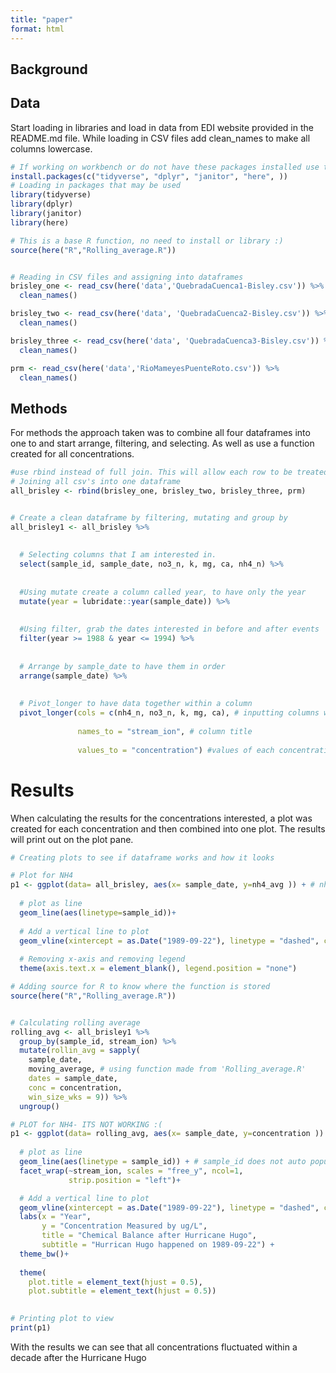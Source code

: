 ```yaml
---
title: "paper"
format: html
---
```


## Background


## Data 
Start loading in libraries and load in data from EDI website provided in the README.md file. While loading in CSV files add clean_names to make all columns lowercase.
```r
# If working on workbench or do not have these packages installed use this
install.packages(c("tidyverse", "dplyr", "janitor", "here", ))
# Loading in packages that may be used
library(tidyverse)
library(dplyr)
library(janitor)
library(here)

# This is a base R function, no need to install or library :)
source(here("R","Rolling_average.R"))


# Reading in CSV files and assigning into dataframes
brisley_one <- read_csv(here('data','QuebradaCuenca1-Bisley.csv')) %>% 
  clean_names()

brisley_two <- read_csv(here('data', 'QuebradaCuenca2-Bisley.csv')) %>% 
  clean_names()

brisley_three <- read_csv(here('data', 'QuebradaCuenca3-Bisley.csv')) %>% 
  clean_names()

prm <- read_csv(here('data','RioMameyesPuenteRoto.csv')) %>% 
  clean_names() 
```


## Methods
For methods the approach taken was to combine all four dataframes into one to and start arrange, filtering, and selecting. As well as use a function created for all concentrations. 
```r
#use rbind instead of full join. This will allow each row to be treated individually instead of a key
# Joining all csv's into one dataframe
all_brisley <- rbind(brisley_one, brisley_two, brisley_three, prm) 


# Create a clean dataframe by filtering, mutating and group by     
all_brisley1 <- all_brisley %>% 
  
  
  # Selecting columns that I am interested in.
  select(sample_id, sample_date, no3_n, k, mg, ca, nh4_n) %>% 
  
  
  #Using mutate create a column called year, to have only the year
  mutate(year = lubridate::year(sample_date)) %>% 
  
  
  #Using filter, grab the dates interested in before and after events
  filter(year >= 1988 & year <= 1994) %>% 
  
  
  # Arrange by sample_date to have them in order
  arrange(sample_date) %>% 
  
  
  # Pivot_longer to have data together within a column
  pivot_longer(cols = c(nh4_n, no3_n, k, mg, ca), # inputting columns we want to add in one
               
               names_to = "stream_ion", # column title
               
               values_to = "concentration") #values of each concentration

```


# Results
When calculating the results for the concentrations interested, a plot was created for each concentration and then combined into one plot. The results will print out on the plot pane.
```r
# Creating plots to see if dataframe works and how it looks

# Plot for NH4
p1 <- ggplot(data= all_brisley, aes(x= sample_date, y=nh4_avg )) + # nh4
  
  # plot as line
  geom_line(aes(linetype=sample_id))+
  
  # Add a vertical line to plot
  geom_vline(xintercept = as.Date("1989-09-22"), linetype = "dashed", color = "red")+
  
  # Removing x-axis and removing legend
  theme(axis.text.x = element_blank(), legend.position = "none")

# Adding source for R to know where the function is stored
source(here("R","Rolling_average.R"))


# Calculating rolling average
rolling_avg <- all_brisley1 %>% 
  group_by(sample_id, stream_ion) %>% 
  mutate(rollin_avg = sapply(
    sample_date,
    moving_average, # using function made from 'Rolling_average.R'
    dates = sample_date,
    conc = concentration,
    win_size_wks = 9)) %>% 
  ungroup()

# PLOT for NH4- ITS NOT WORKING :(
p1 <- ggplot(data= rolling_avg, aes(x= sample_date, y=concentration )) + # nh4
  
  # plot as line
  geom_line(aes(linetype = sample_id)) + # sample_id does not auto populate
  facet_wrap(~stream_ion, scales = "free_y", ncol=1,
             strip.position = "left")+

  # Add a vertical line to plot
  geom_vline(xintercept = as.Date("1989-09-22"), linetype = "dashed", color = "red")+
  labs(x = "Year",
       y = "Concentration Measured by ug/L",
       title = "Chemical Balance after Hurricane Hugo",
       subtitle = "Hurrican Hugo happened on 1989-09-22") +
  theme_bw()+
  
  theme(
    plot.title = element_text(hjust = 0.5),
    plot.subtitle = element_text(hjust = 0.5))
  

# Printing plot to view
print(p1)

```

With the results we can see that all concentrations fluctuated within a decade after the Hurricane Hugo
